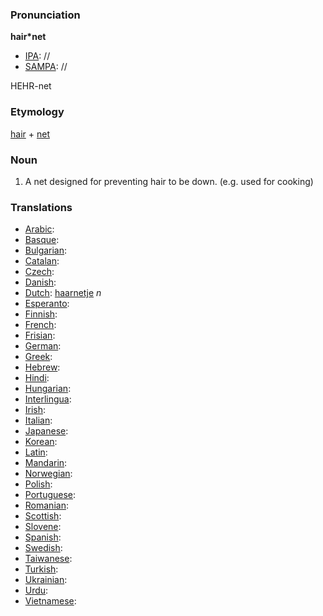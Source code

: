 ===Pronunciation===

'''hair*net'''
*[[IPA]]: //
*[[SAMPA]]: //
HEHR-net
===Etymology===

[[hair]] + [[net]]
===Noun===

#A net designed for preventing hair to be down. (e.g. used for cooking)
===Translations===
*[[Arabic]]:
*[[Basque]]:
*[[Bulgarian]]:
*[[Catalan]]:
*[[Czech]]:
*[[Danish]]:
*[[Dutch]]: [[haarnetje]] ''n''
*[[Esperanto]]:
*[[Finnish]]:
*[[French]]:
*[[Frisian]]:
*[[German]]: 
*[[Greek]]: 
*[[Hebrew]]:
*[[Hindi]]:
*[[Hungarian]]:
*[[Interlingua]]:
*[[Irish]]:
*[[Italian]]:
*[[Japanese]]:
*[[Korean]]:
*[[Latin]]:
*[[Mandarin]]:
*[[Norwegian]]:
*[[Polish]]:
*[[Portuguese]]:
*[[Romanian]]:
*[[Scottish]]:
*[[Slovene]]:
*[[Spanish]]:
*[[Swedish]]:
*[[Taiwanese]]:
*[[Turkish]]:
*[[Ukrainian]]:
*[[Urdu]]:
*[[Vietnamese]]: